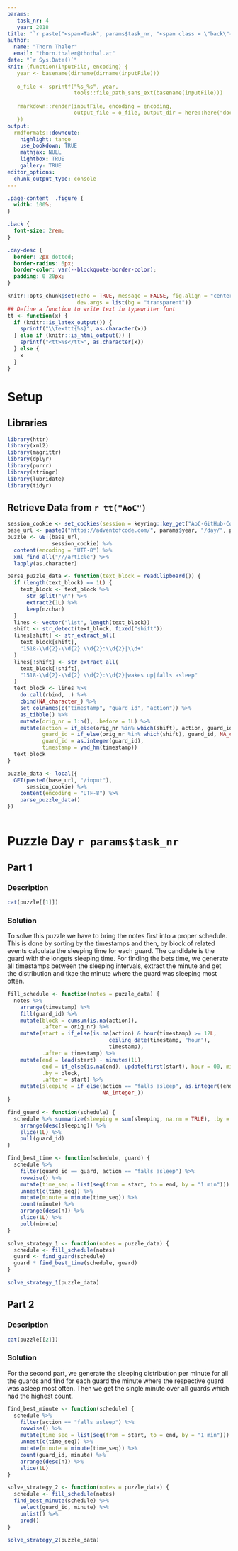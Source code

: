 ```yaml
---
params:
   task_nr: 4
   year: 2018
title: '`r paste("<span>Task", params$task_nr, "<span class = \"back\"><a href = \"index.html\">", fontawesome::fa("home"), "</a></span></span>")`'
author: 
  name: "Thorn Thaler"
  email: "thorn.thaler@thothal.at"
date: "`r Sys.Date()`"
knit: (function(inputFile, encoding) {
   year <- basename(dirname(dirname(inputFile)))
   
   o_file <- sprintf("%s_%s", year, 
                     tools::file_path_sans_ext(basename(inputFile)))
                     
   rmarkdown::render(inputFile, encoding = encoding, 
                     output_file = o_file, output_dir = here::here("docs"))
   })
output: 
  rmdformats::downcute:
    highlight: tango
    use_bookdown: TRUE
    mathjax: NULL
    lightbox: TRUE
    gallery: TRUE
editor_options: 
  chunk_output_type: console
---
```


```css
.page-content  .figure {
  width: 100%;
}

.back {
  font-size: 2rem;
}

.day-desc {
  border: 2px dotted;
  border-radius: 6px;
  border-color: var(--blockquote-border-color);
  padding: 0 20px;
}
```


```r
knitr::opts_chunk$set(echo = TRUE, message = FALSE, fig.align = "center",
                      dev.args = list(bg = "transparent"))
## Define a function to write text in typewriter font
tt <- function(x) {
  if (knitr::is_latex_output()) {
    sprintf("\\texttt{%s}", as.character(x))
  } else if (knitr::is_html_output()) {
    sprintf("<tt>%s</tt>", as.character(x))
  } else {
    x
  }
}

```

# Setup

## Libraries

```r
library(httr)
library(xml2)
library(magrittr)
library(dplyr)
library(purrr)
library(stringr)
library(lubridate)
library(tidyr)
```

## Retrieve Data from `r tt("AoC")`


```r
session_cookie <- set_cookies(session = keyring::key_get("AoC-GitHub-Cookie"))
base_url <- paste0("https://adventofcode.com/", params$year, "/day/", params$task_nr)
puzzle <- GET(base_url,
              session_cookie) %>% 
  content(encoding = "UTF-8") %>% 
  xml_find_all("///article") %>% 
  lapply(as.character)

parse_puzzle_data <- function(text_block = readClipboard()) {
  if (length(text_block) == 1L) {
    text_block <- text_block %>% 
      str_split("\n") %>% 
      extract2(1L) %>% 
      keep(nzchar)
  }
  lines <- vector("list", length(text_block))
  shift <- str_detect(text_block, fixed("shift"))
  lines[shift] <- str_extract_all(
    text_block[shift], 
    "1518-\\d{2}-\\d{2} \\d{2}:\\d{2}|\\d+"
  )
  lines[!shift] <- str_extract_all(
    text_block[!shift],
    "1518-\\d{2}-\\d{2} \\d{2}:\\d{2}|wakes up|falls asleep"
  )
  text_block <- lines %>% 
    do.call(rbind, .) %>% 
    cbind(NA_character_) %>% 
    set_colnames(c("timestamp", "guard_id", "action")) %>% 
    as_tibble() %>% 
    mutate(orig_nr = 1:n(), .before = 1L) %>% 
    mutate(action = if_else(orig_nr %in% which(shift), action, guard_id),
           guard_id = if_else(orig_nr %in% which(shift), guard_id, NA_character_),
           guard_id = as.integer(guard_id),
           timestamp = ymd_hm(timestamp))
  text_block
}

puzzle_data <- local({
  GET(paste0(base_url, "/input"),
      session_cookie) %>% 
    content(encoding = "UTF-8") %>% 
    parse_puzzle_data()
})
```

```r
```

# Puzzle Day `r params$task_nr`

## Part 1

### Description

```r
cat(puzzle[[1]])
```

### Solution

To solve this puzzle we have to bring the notes first into a proper schedule. This is done
by sorting by the timestamps and then, by block of related events calculate the sleeping
time for each guard. The candidate is the guard with the longets sleeping time. For 
finding the bets time, we generate all timestamps between the sleeping intervals, extract
the minute and get the distribution and tkae the minute where the guard was sleeping most 
often.

```r
fill_schedule <- function(notes = puzzle_data) {
  notes %>% 
    arrange(timestamp) %>% 
    fill(guard_id) %>% 
    mutate(block = cumsum(is.na(action)),
           .after = orig_nr) %>% 
    mutate(start = if_else(is.na(action) & hour(timestamp) >= 12L, 
                                ceiling_date(timestamp, "hour"), 
                                timestamp),
           .after = timestamp) %>% 
    mutate(end = lead(start) - minutes(1L),
           end = if_else(is.na(end), update(first(start), hour = 00, minute = 59), end),
           .by = block,
           .after = start) %>% 
    mutate(sleeping = if_else(action == "falls asleep", as.integer((end - start) / 60), 
                              NA_integer_))
}

find_guard <- function(schedule) {
  schedule %>% summarize(sleeping = sum(sleeping, na.rm = TRUE), .by = guard_id) %>%
    arrange(desc(sleeping)) %>% 
    slice(1L) %>% 
    pull(guard_id)
}

find_best_time <- function(schedule, guard) {
  schedule %>% 
    filter(guard_id == guard, action == "falls asleep") %>% 
    rowwise() %>% 
    mutate(time_seq = list(seq(from = start, to = end, by = "1 min"))) %>% 
    unnest(c(time_seq)) %>% 
    mutate(minute = minute(time_seq)) %>% 
    count(minute) %>% 
    arrange(desc(n)) %>% 
    slice(1L) %>% 
    pull(minute)
}

solve_strategy_1 <- function(notes = puzzle_data) {
  schedule <- fill_schedule(notes)
  guard <- find_guard(schedule)
  guard * find_best_time(schedule, guard)
}

solve_strategy_1(puzzle_data)
```

## Part 2

### Description

```r
cat(puzzle[[2]])
```

### Solution

For the second part, we generate the sleeping distribution per minute for all the guards
and find for each guard the minute where the respective guard was asleep most often.
Then we get the single minute over all guards which had the highest count.

```r
find_best_minute <- function(schedule) {
  schedule %>% 
    filter(action == "falls asleep") %>% 
    rowwise() %>% 
    mutate(time_seq = list(seq(from = start, to = end, by = "1 min"))) %>% 
    unnest(c(time_seq)) %>% 
    mutate(minute = minute(time_seq)) %>% 
    count(guard_id, minute) %>% 
    arrange(desc(n)) %>% 
    slice(1L)
}

solve_strategy_2 <- function(notes = puzzle_data) {
  schedule <- fill_schedule(notes)
  find_best_minute(schedule) %>% 
    select(guard_id, minute) %>% 
    unlist() %>% 
    prod()
}

solve_strategy_2(puzzle_data)
```
